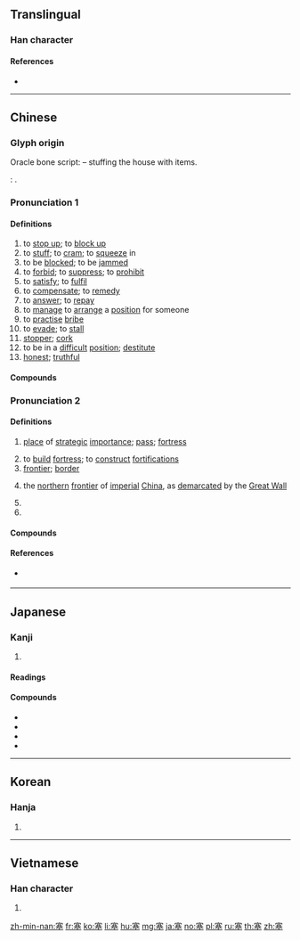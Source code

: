 ==Translingual==

===Han character===
{{Han char|rn=32|rad=土|as=10|sn=13|four=30104|canj=JTCG|ids=⿱𡨄土}}

====References====
* {{Han ref|kx=0236.090|dkj=05349|dj=0474.020|hdz=10475.010|uh=585E|ud=22622|bh=B6EB|bd=46827}}

----

==Chinese==
{{zh-forms}}

===Glyph origin===
{{Han etym}}
Oracle bone script: {{Han compound|宀|工|廾|ls=ic|t1=house|t2=two items|t3=two hands}} – stuffing the house with items.

''{{w|Shuowen}}'': {{Han compound|𡨄|土|ls=ic|t2=soil}}.

===Pronunciation 1===
{{zh-pron
|m=sāi,sēi,sè
|m_note=sāi - vernacular (“to stuff; to be jammed; stopper”); sēi - low vernacular (“to stuff”); sè - literary
|c=sak1
|h=pfs=set
|md=sék/sáik
|md_note=sék - vernacular; sáik - literary
|mn=sat
|w=4seq
|mc=2
|oc=2,2
|ma=Zh-sai.ogg
|cat=v,n,a
}}

====Definitions====
{{zh-hanzi}}

# to [[stop up]]; to [[block up]]
# to [[stuff]]; to [[cram]]; to [[squeeze]] in
# to be [[block]]ed; to be [[jammed]]
# to [[forbid]]; to [[suppress]]; to [[prohibit]]
# to [[satisfy]]; to [[fulfil]]
# to [[compensate]]; to [[remedy]]
# to [[answer]]; to [[repay]]
# to [[manage]] to [[arrange]] a [[position]] for someone
# to [[practise]] [[bribe]]
# to [[evade]]; to [[stall]]
# [[stopper]]; [[cork]]
# to be in a [[difficult]] [[position]]; [[destitute]]
# [[honest]]; [[truthful]]

====Compounds====
{{zh-der|塞車|塞牙|塞子|塞滿|塞狗洞|塞牙縫|塞話|塞住|木塞|擔雪塞井|火星塞|白塞木|瓶塞|漫天塞地|活塞|耳塞}}
{{zh-der|塞擦音|塞音|塞責|廞塞|但求塞責|塞耳盜鐘|嗌塞|塞內加爾|塞職|屯街塞巷|填街塞巷|堆山塞海|壺漿塞道|心肌梗塞|堵塞|布魯塞爾|奧登塞|屯蹶否塞|塞爾維亞|堰塞湖|優婆塞|填塞|塞聲|塞耳偷鈴|塞耳|塞納河|塞淵|塞席爾|唐塞|亞塞拜然|塞爆音|交通壅塞|喉塞音|壅塞|兩豆塞耳|充塞|梗塞|杜塞|敷衍塞責|淤塞|氣塞|拔本塞原|抑塞磊落|泥塞竹管|推諉塞責|窒塞|搪塞|無以塞責|理塞|拒塞|抑塞|漫山塞野|潦草塞責|拍塞|挨山塞海|淵塞|拔本塞源|栓塞|敷衍搪塞|晦盲否塞|擁塞|距塞|腦栓塞|腸阻塞|鬱塞|通塞|苟且唐塞|葉尼塞河|聊以塞責|閉門塞竇|鼻塞聲重|赭衣塞路|譽塞天下|閼塞|頓開茅塞|阻塞|補垣塞穴|險塞|蔽塞|障塞|閉目塞聽|閉明塞聰|閉塞|豺狼塞路|語塞|蔽聰塞明|茅塞頓開|茅塞}}

===Pronunciation 2===
{{zh-pron
|m=sài
|c=coi3
|h=pfs=sai
|md=sái
|mn=sài
|w=2se
|mc=1
|oc=1,1
|cat=n,v
}}

====Definitions====
{{zh-hanzi}}

# {{lb|zh|historical}} [[place]] of [[strategic]] [[importance]]; [[pass]]; [[fortress]]
# to [[build]] [[fortress]]; to [[construct]] [[fortification]]s
# [[frontier]]; [[border]]
# {{lb|zh|specifically}} the [[northern]] [[frontier]] of [[imperial]] [[China]], as [[demarcate]]d by the [[Great Wall]]
# {{zh-alt-form|賽|to [[sacrifice]] to [[God]]}}
# {{zh-alt-form|簺|an [[ancient]] [[gambling]] [[game]]}}

====Compounds====
{{zh-der|活塞|塞北|塞爾維亞|塞拉利昂|塞納河|塞內加爾|塞浦路斯|塞舌爾|塞外|塞維利亞|塞翁失馬|巴塞爾|塞下曲|四塞|塞得港|巴塞隆納|塞內|塞上曲|塞門|出塞|塞班島|昭君出塞|文姬入塞|玄塞|款塞|榆塞|關塞|絕塞|紫塞|要塞|雞鹿塞|阨塞|邊塞|邊塞詩}}

====References====
* {{qualifier|Min Nan}} {{thcwd|9387}}

----

==Japanese==

===Kanji===
{{ja-kanji|grade=c|rs=土10}}

# {{defn|lang=ja|sort=土10}}

====Readings====
{{ja-readings|goon=[[そく]] (soku), [[さい]] (sai)|kanon=[[そく]] (soku), [[さい]] (sai)|kun=[[ふさぐ]] (fusagu), [[みちる]] (michiru), [[とりで]] (toride)}}

====Compounds====
* {{ja-r|活塞|かっそく|[[piston]]}}
* {{ja-r|塞翁|さいおう}}
* {{ja-r|城塞|じょうさい}}
* {{ja-r|要塞|ようさい}}

----

==Korean==

===Hanja===
{{ko-hanja|hangeul=[[새]], [[색]]|rv=sae, saek|mr=sae, saek|y=say, sayk}}

# {{defn|lang=ko|sort=土10}}

----

==Vietnamese==

===Han character===
{{vi-hantu|[[tắc]], [[tái]]|rs=土10}}

# {{defn|lang=vi|sort=土10}}

[[zh-min-nan:塞]]
[[fr:塞]]
[[ko:塞]]
[[li:塞]]
[[hu:塞]]
[[mg:塞]]
[[ja:塞]]
[[no:塞]]
[[pl:塞]]
[[ru:塞]]
[[th:塞]]
[[zh:塞]]
